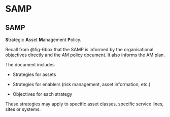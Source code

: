 # SAMP

::: {.callout-note}
## SAMP
**S**trategic
**A**sset
**M**anagement
**P**olicy.
:::

Recall from @fig-6box that the SAMP is informed by the organisational
  objectives directly and the AM policy document.
It also informs the AM plan.

The document includes

* Strategies for assets

* Strategies for enablers (risk management, asset information, etc.)

* Objectives for each strategy

These strategies may apply to specific asset classes, specific service lines,
  sites or systems.
  
